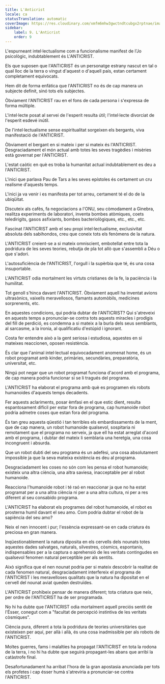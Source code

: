 ```yaml
---
title: L'Anticrist
locale: ca
statusTranslation: automatic
coverImage: https://res.cloudinary.com/xmfm6mhw3gwctndtcubgx2rptnae/image/upload/v1741354419/small_cover_la_gran_rebelion_28716e29d2.webp
sidebar:
    label: 9. L'Anticrist
    order: 9
---
```

L'espurneant intel·lectualisme com a funcionalisme manifest de l'Jo psicològic, indubtablement és L'ANTICRIST.

Els que suposen que l'ANTICRIST és un personatge estrany nascut en tal o qual lloc de la terra o vingut d'aquest o d'aquell país, estan certament completament equivocats.

Hem dit de forma enfàtica que l'ANTICRIST no és de cap manera un subjecte definit, sinó tots els subjectes.

Òbviament l'ANTICRIST rau en el fons de cada persona i s'expressa de forma múltiple.

L'intel·lecte posat al servei de l'esperit resulta útil; l'intel·lecte divorciat de l'esperit esdevé inútil.

De l'intel·lectualisme sense espiritualitat sorgeixen els bergants, viva manifestació de l'ANTICRIST.

Òbviament el bergant en si mateix i per si mateix és l'ANTICRIST. Desgraciadament el món actual amb totes les seves tragèdies i misèries està governat per l'ANTICRIST.

L'estat caòtic en què es troba la humanitat actual indubtablement es deu a l'ANTICRIST.

L'inici que parlava Pau de Tars a les seves epístoles és certament un cru realisme d'aquests temps.

L'inici ja va venir i es manifesta per tot arreu, certament té el do de la ubiqüitat.

Discuteix als cafès, fa negociacions a l'ONU, seu còmodament a Ginebra, realitza experiments de laboratori, inventa bombes atòmiques, coets teledirigits, gasos asfixiants, bombes bacteriològiques, etc., etc., etc.

Fascinat l'ANTICRIST amb el seu propi intel·lectualisme, exclusivitat absoluta dels sabihondos, creu que coneix tots els fenòmens de la natura.

L'ANTICRIST creient-se a si mateix omniscient, embotellat entre tota la podridura de les seves teories, rebutja de pla tot allò que s'assembli a Déu o que s'adori.

L'autosuficiència de l'ANTICRIST, l'orgull i la supèrbia que té, és una cosa insuportable.

L'ANTICRIST odia mortalment les virtuts cristianes de la fe, la paciència i la humilitat.

Tot genoll s'hinca davant l'ANTICRIST. Òbviament aquell ha inventat avions ultrasònics, vaixells meravellosos, flamants automòbils, medicines sorprenents, etc.

En aquestes condicions, qui podria dubtar de l'ANTICRIST? Qui s'atreveixi en aquests temps a pronunciar-se contra tots aquests miracles i prodigis del fill de perdició, es condemna a si mateix a la burla dels seus semblants, al sarcasme, a la ironia, al qualificatiu d'estúpid i ignorant.

Costa fer entendre això a la gent seriosa i estudiosa, aquestes en si mateixes reaccionen, oposen resistència.

És clar que l'animal intel·lectual equivocadament anomenat home, és un robot programat amb kinder, primàries, secundàries, preparatòria, universitat, etc.

Ningú pot negar que un robot programat funciona d'acord amb el programa, de cap manera podria funcionar si se li tragués del programa.

L'ANTICRIST ha elaborat el programa amb què es programen els robots humanoides d'aquests temps decadents.

Fer aquests aclariments, posar èmfasi en el que estic dient, resulta espantosament difícil per estar fora de programa, cap humanoide robot podria admetre coses que estan fora del programa.

És tan greu aquesta qüestió i tan terribles els embardissaments de la ment, que de cap manera, un robot humanoide qualsevol, sospitaria ni remotament que el programa no serveix, ja que ell ha estat arreglat d'acord amb el programa, i dubtar del mateix li semblaria una heretgia, una cosa incongruent i absurda.

Que un robot dubti del seu programa és un adefèsi, una cosa absolutament impossible ja que la seva mateixa existència es deu al programa.

Desgraciadament les coses no són com les pensa el robot humanoide; existeix una altra ciència, una altra saviesa, inacceptable per al robot humanoide.

Reacciona l'humanoide robot i té raó en reaccionar ja que no ha estat programat per a una altra ciència ni per a una altra cultura, ni per a res diferent al seu consabido programa.

L'ANTICRIST ha elaborat els programes del robot humanoide, el robot es prosterna humil davant el seu amo. Com podria dubtar el robot de la sapiència del seu amo?

Neix el nen innocent i pur; l'essència expressant-se en cada criatura és preciosa en gran manera.

Inqüestionablement la natura diposita en els cervells dels nounats totes aquestes dades salvatges, naturals, silvestres, còsmics, espontanis, indispensables per a la captura o aprehensió de les veritats contingudes en qualsevol fenomen natural perceptible per als sentits.

Això significa que el nen nounat podria per si mateix descobrir la realitat de cada fenomen natural, desgraciadament interfereix el programa de l'ANTICRIST i les meravelloses qualitats que la natura ha dipositat en el cervell del nounat aviat queden destruïdes.

L'ANTICRIST prohibeix pensar de manera diferent; tota criatura que neix, per ordre de l'ANTICRIST ha de ser programada.

No hi ha dubte que l'ANTICRIST odia mortalment aquell preciós sentit de l'Ésser, conegut com a "facultat de percepció instintiva de les veritats còsmiques".

Ciència pura, diferent a tota la podridura de teories universitàries que existeixen per aquí, per allà i allà, és una cosa inadmissible per als robots de l'ANTICRIST.

Moltes guerres, fams i malalties ha propagat l'ANTICRIST en tota la rodona de la terra, i no hi ha dubte que seguirà propagant-les abans que arribi la catàstrofe final.

Desafortunadament ha arribat l'hora de la gran apostasia anunciada per tots els profetes i cap ésser humà s'atreviria a pronunciar-se contra l'ANTICRIST.

